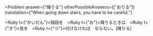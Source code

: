 
<Problem
  answer={"降りる"}
  otherPossibleAnswers={["おりる"]}
  translation={"When going down stairs, you have to be careful."}
>
  <Ruby t={"かいだん"}>階段</Ruby>を　<Hide><Ruby t={"お"}>降</Ruby>りる</Hide>ときは　<Ruby t={"き"}>気</Ruby>を　<Ruby t={"つ"}>付</Ruby>けなければ　ならない。[降りる]
</Problem>